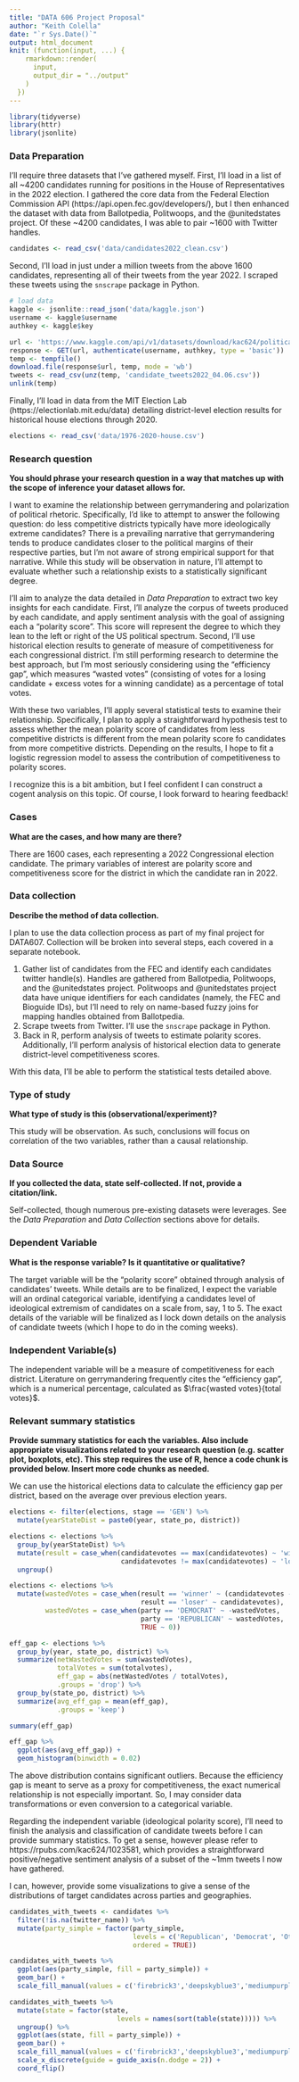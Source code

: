 ```yaml
---
title: "DATA 606 Project Proposal"
author: "Keith Colella"
date: "`r Sys.Date()`"
output: html_document
knit: (function(input, ...) {
    rmarkdown::render(
      input,
      output_dir = "../output"
    )
  })
---
```


```r
library(tidyverse)
library(httr)
library(jsonlite)
```

### Data Preparation

I'll require three datasets that I've gathered myself. First, I'll load in a list of all ~4200 candidates running for positions in the House of Representatives in the 2022 election. I gathered the core data from the Federal Election Commission API (https://api.open.fec.gov/developers/), but I then enhanced the dataset with data from Ballotpedia, Politwoops, and the @unitedstates project. Of these ~4200 candidates, I was able to pair ~1600 with Twitter handles.

```r
candidates <- read_csv('data/candidates2022_clean.csv')
```

Second, I'll load in just under a million tweets from the above 1600 candidates, representing all of their tweets from the year 2022. I scraped these tweets using the `snscrape` package in Python.

```r
# load data
kaggle <- jsonlite::read_json('data/kaggle.json')
username <- kaggle$username
authkey <- kaggle$key

url <- 'https://www.kaggle.com/api/v1/datasets/download/kac624/politicaltweets/candidate_tweets2022_04.06.csv'
response <- GET(url, authenticate(username, authkey, type = 'basic'))
temp <- tempfile()
download.file(response$url, temp, mode = 'wb')
tweets <- read_csv(unz(temp, 'candidate_tweets2022_04.06.csv'))
unlink(temp)
```

Finally, I'll load in data from the MIT Election Lab (https://electionlab.mit.edu/data) detailing district-level election results for historical house elections through 2020.

```r
elections <- read_csv('data/1976-2020-house.csv')
```


### Research question 

**You should phrase your research question in a way that matches up with the scope of inference your dataset allows for.**

I want to examine the relationship between gerrymandering and polarization of political rhetoric. Specifically, I'd like to attempt to answer the following question: do less competitive districts typically have more ideologically extreme candidates? There is a prevailing narrative that gerrymandering tends to produce candidates closer to the political margins of their respective parties, but I'm not aware of strong empirical support for that narrative. While this study will be observation in nature, I'll attempt to evaluate whether such a relationship exists to a statistically significant degree.

I'll aim to analyze the data detailed in *Data Preparation* to extract two key insights for each candidate. First, I'll analyze the corpus of tweets produced by each candidate, and apply sentiment analysis with the goal of assigning each a "polarity score". This score will represent the degree to which they lean to the left or right of the US political spectrum. Second, I'll use historical election results to generate of measure of competitiveness for each congressional district. I'm still performing research to determine the best approach, but I'm most seriously considering using the "efficiency gap", which measures "wasted votes" (consisting of votes for a losing candidate + excess votes for a winning candidate) as a percentage of total votes.

With these two variables, I'll apply several statistical tests to examine their relationship. Specifically, I plan to apply a straightforward hypothesis test to assess whether the mean polarity score of candidates from less competitive districts is different from the mean polarity score fo candidates from more competitive districts. Depending on the results, I hope to fit a logistic regression model to assess the contribution of competitiveness to polarity scores.

I recognize this is a bit ambition, but I feel confident I can construct a cogent analysis on this topic. Of course, I look forward to hearing feedback!

### Cases 

**What are the cases, and how many are there?**

There are 1600 cases, each representing a 2022 Congressional election candidate. The primary variables of interest are polarity score and competitiveness score for the district in which the candidate ran in 2022.

### Data collection 

**Describe the method of data collection.**

I plan to use the data collection process as part of my final project for DATA607. Collection will be broken into several steps, each covered in a separate notebook.

1. Gather list of candidates from the FEC and identify each candidates twitter handle(s). Handles are gathered from Ballotpedia, Politwoops, and the @unitedstates project. Politwoops and @unitedstates project data have unique identifiers for each candidates (namely, the FEC and Bioguide IDs), but I'll need to rely on name-based fuzzy joins for mapping handles obtained from Ballotpedia.  
2. Scrape tweets from Twitter. I'll use the `snscrape` package in Python.  
3. Back in R, perform analysis of tweets to estimate polarity scores. Additionally, I'll perform analysis of historical election data to generate district-level competitiveness scores.

With this data, I'll be able to perform the statistical tests detailed above.

### Type of study 

**What type of study is this (observational/experiment)?**

This study will be observation. As such, conclusions will focus on correlation of the two variables, rather than a causal relationship.

### Data Source 

**If you collected the data, state self-collected. If not, provide a citation/link.**

Self-collected, though numerous pre-existing datasets were leverages. See the *Data Preparation* and *Data Collection* sections above for details.  

### Dependent Variable

**What is the response variable? Is it quantitative or qualitative?**

The target variable will be the "polarity score" obtained through analysis of candidates' tweets. While details are to be finalized, I expect the variable will an ordinal categorical variable, identifying a candidates level of ideological extremism of candidates on a scale from, say, 1 to 5. The exact details of the variable will be finalized as I lock down details on the analysis of candidate tweets (which I hope to do in the coming weeks).

### Independent Variable(s)

The independent variable will be a measure of competitiveness for each district. Literature on gerrymandering frequently cites the "efficiency gap", which is a numerical percentage, calculated as $\frac{wasted votes}{total votes}$.

### Relevant summary statistics 

**Provide summary statistics for each the variables. Also include appropriate visualizations related to your research question (e.g. scatter plot, boxplots, etc). This step requires the use of R, hence a code chunk is provided below. Insert more code chunks as needed.**

We can use the historical elections data to calculate the efficiency gap per district, based on the average over previous election years.

```r
elections <- filter(elections, stage == 'GEN') %>%
  mutate(yearStateDist = paste0(year, state_po, district))

elections <- elections %>% 
  group_by(yearStateDist) %>% 
  mutate(result = case_when(candidatevotes == max(candidatevotes) ~ 'winner',
                            candidatevotes != max(candidatevotes) ~ 'loser')) %>%
  ungroup()

elections <- elections %>%
  mutate(wastedVotes = case_when(result == 'winner' ~ (candidatevotes - (totalvotes %/% 2)),
                                 result == 'loser' ~ candidatevotes),
         wastedVotes = case_when(party == 'DEMOCRAT' ~ -wastedVotes,
                                 party == 'REPUBLICAN' ~ wastedVotes,
                                 TRUE ~ 0))

eff_gap <- elections %>%
  group_by(year, state_po, district) %>%
  summarize(netWastedVotes = sum(wastedVotes),
            totalVotes = sum(totalvotes),
            eff_gap = abs(netWastedVotes / totalVotes),
            .groups = 'drop') %>%
  group_by(state_po, district) %>%
  summarize(avg_eff_gap = mean(eff_gap),
            .groups = 'keep')

summary(eff_gap)

eff_gap %>% 
  ggplot(aes(avg_eff_gap)) +
  geom_histogram(binwidth = 0.02)
```

The above distribution contains significant outliers. Because the efficiency gap is meant to serve as a proxy for competitiveness, the exact numerical relationship is not especially important. So, I may consider data transformations or even conversion to a categorical variable.

Regarding the independent variable (ideological polarity score), I'll need to finish the analysis and classification of candidate tweets before I can provide summary statistics. To get a sense, however please refer to https://rpubs.com/kac624/1023581, which provides a straightforward positive/negative sentiment analysis of a subset of the ~1mm tweets I now have gathered.

I can, however, provide some visualizations to give a sense of the distributions of target candidates across parties and geographies.

```r
candidates_with_tweets <- candidates %>%
  filter(!is.na(twitter_name)) %>%
  mutate(party_simple = factor(party_simple, 
                               levels = c('Republican', 'Democrat', 'Other'),
                               ordered = TRUE))

candidates_with_tweets %>%
  ggplot(aes(party_simple, fill = party_simple)) +
  geom_bar() +
  scale_fill_manual(values = c('firebrick3','deepskyblue3','mediumpurple'))

candidates_with_tweets %>%
  mutate(state = factor(state, 
                           levels = names(sort(table(state))))) %>%
  ungroup() %>%
  ggplot(aes(state, fill = party_simple)) +
  geom_bar() +
  scale_fill_manual(values = c('firebrick3','deepskyblue3','mediumpurple')) +
  scale_x_discrete(guide = guide_axis(n.dodge = 2)) +
  coord_flip()
```

